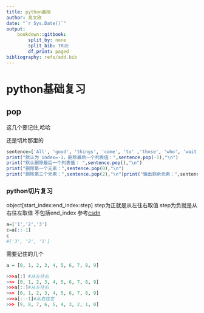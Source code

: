 ---
title: python基础
author: 高文欣
date: "`r Sys.Date()`"
output: 
    bookdown::gitbook:
        split_by: none
        split_bib: TRUE
        df_print: paged
bibliography: refs/add.bib
---

# python基础复习

## pop

这几个要记住,哈哈

还是切片那里的

```r
sentence=['All', 'good', 'things', 'come', 'to' ,'those', 'who', 'wait.']
print("默认为 index=-1，删除最后一个列表值：",sentence.pop(-1),"\n")
print("默认删除最后一个列表值： ",sentence.pop(),"\n")
print("删除第一个元素：",sentence.pop(0),"\n")
print("删除第三个元素：",sentence.pop(2),"\n")print("输出剩余元素：",sentence)

```

### python切片复习

object[start_index:end_index:step]
step为正就是从左往右取值
step为负就是从右往左取值
不包括end_index
参考[csdn](https://www.jianshu.com/p/15715d6f4dad)

```r
a=['1','2','3']
c=a[::-1]
c
#['3', '2', '1']
```

需要记住的几个 
```r
a = [0, 1, 2, 3, 4, 5, 6, 7, 8, 9]

>>>a[:] #从左往右
>>> [0, 1, 2, 3, 4, 5, 6, 7, 8, 9]
>>>a[::]#从左往右
>>> [0, 1, 2, 3, 4, 5, 6, 7, 8, 9]
>>>a[::-1]#从右往左
>>> [9, 8, 7, 6, 5, 4, 3, 2, 1, 0]
```
